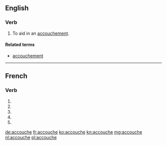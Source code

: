{{also|accouché}}
==English==

===Verb===
{{en-verb|accouch}}

# {{context|transitive|lang=en}} To aid in an [[accouchement]].

====Related terms====
* [[accouchement]]

----

==French==

===Verb===
{{fr-verb-form}}

# {{inflection of|accoucher||1|s|pres|ind|lang=fr}}
# {{inflection of|accoucher||3|s|pres|ind|lang=fr}}
# {{inflection of|accoucher||1|s|pres|sub|lang=fr}}
# {{inflection of|accoucher||3|s|pres|sub|lang=fr}}
# {{inflection of|accoucher||2|s|imp|lang=fr}}

[[de:accouche]]
[[fr:accouche]]
[[ko:accouche]]
[[kn:accouche]]
[[mg:accouche]]
[[nl:accouche]]
[[pl:accouche]]